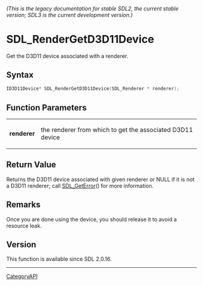 ====== (This is the legacy documentation for stable SDL2, the current stable version; SDL3 is the current development version.) ======
= SDL_RenderGetD3D11Device =

Get the D3D11 device associated with a renderer.

== Syntax ==

<syntaxhighlight lang='c'>
ID3D11Device* SDL_RenderGetD3D11Device(SDL_Renderer * renderer);
</syntaxhighlight>

== Function Parameters ==

{|
|'''renderer'''
|the renderer from which to get the associated D3D11 device
|}

== Return Value ==

Returns the D3D11 device associated with given renderer or NULL if it is
not a D3D11 renderer; call [[SDL_GetError]]() for more information.

== Remarks ==

Once you are done using the device, you should release it to avoid a
resource leak.

== Version ==

This function is available since SDL 2.0.16.

----
[[CategoryAPI]]


